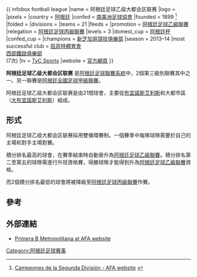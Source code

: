 {{ infobox football league
|name = 阿根廷足球乙级大都会区联赛
|logo = 
|pixels = 
|country = [[阿根廷|阿根廷]]
|confed = [[南美洲足球協會|南美洲足球協會]]
|founded = 1899 <ref name=afaweb>[http://www.afa.org.ar/index.php?option=com_content&view=article&id=1600&Itemid=222 Campeones de la Segunda División - AFA website] {{webarchive|url=https://web.archive.org/web/20130813045231/http://www.afa.org.ar/index.php?option=com_content&view=article&id=1600&Itemid=222 |date=2013-08-13 }}</ref>
|folded = 
|divisions = 
|teams = 21
|feeds = 
|promotion = [[阿根廷足球乙級聯賽|阿根廷足球乙級聯賽]]
|relegation = [[阿根廷足球丙級聯賽|阿根廷足球丙級聯賽]]
|levels = 3
|domest_cup = [[阿根廷杯|阿根廷杯]]
|confed_cup = 
|champions = [[新芝加哥競技俱樂部|新芝加哥競技俱樂部]] 
|season = 2013–14
|most successful club = [[班菲特體育會|班菲特體育會]] <br> [[西部鐵路俱樂部|西部鐵路俱樂部]] <br> (7次)
|tv =  [[TyC_Sports|TyC Sports]]
|website = [http://www.afa.org.ar/index.php?option=com_wrapper&view=wrapper&Itemid=96 官方網頁]
}}

'''阿根廷足球乙级大都会区联赛''' 是[[阿根廷足球聯賽系統|阿根廷足球聯賽系統]]中，2個第三級別聯賽其中之一。另一聯賽是[[阿根廷全國足球甲級聯賽|阿根廷全國足球甲級聯賽]]。

阿根廷足球乙级大都会区联赛是由21間球會，主要從[[布宜諾斯艾利斯|布宜諾斯艾利斯]]和大都市區（[[大布宜諾斯艾利斯|大布宜諾斯艾利斯]]）組成。

==形式==
阿根廷足球乙级大都会区联赛採用雙循環賽制。一個賽季中每隊球隊需要於自己的主場和對手主場對賽。

積分排名最高的球會，在賽季結束時自動晉升為[[阿根廷足球乙級聯賽|阿根廷足球乙級聯賽]]。積分排名第二至第五的球隊需進行升班資格賽，得勝球隊才能得到升為[[阿根廷足球乙級聯賽|阿根廷足球乙級聯賽]]資格。

而2個積分排名最低的球會將被降級至[[阿根廷足球丙級聯賽|阿根廷足球丙級聯賽]]作賽。

==參考==
{{reflist}}

==外部連結==
*[http://www.afa.org.ar/index.php?option=com_wrapper&view=wrapper&Itemid=97 Primera B Metropolitana at AFA website] {{Wayback|url=http://www.afa.org.ar/index.php?option=com_wrapper&view=wrapper&Itemid=97 |date=20121020031927 }} {{es icon}}

[[Category:阿根廷足球赛事|Category:阿根廷足球赛事]]